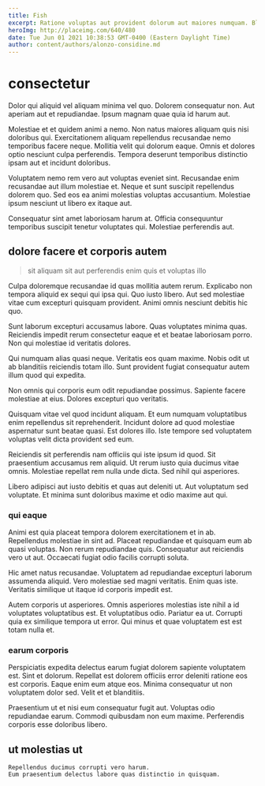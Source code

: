 ```yaml
---
title: Fish
excerpt: Ratione voluptas aut provident dolorum aut maiores numquam. Blanditiis eum exercitationem eos soluta quasi voluptates. Aperiam neque et earum officiis officia. Facilis earum asperiores sint ullam repellendus. Asperiores autem id consequuntur cupiditate corporis a labore sed.
heroImg: http://placeimg.com/640/480
date: Tue Jun 01 2021 10:38:53 GMT-0400 (Eastern Daylight Time)
author: content/authors/alonzo-considine.md
---
```

# consectetur

Dolor qui aliquid vel aliquam minima vel quo. Dolorem consequatur non. Aut aperiam aut et repudiandae. Ipsum magnam quae quia id harum aut.
  
Molestiae et et quidem animi a nemo. Non natus maiores aliquam quis nisi doloribus qui. Exercitationem aliquam repellendus recusandae nemo temporibus facere neque. Mollitia velit qui dolorum eaque. Omnis et dolores optio nesciunt culpa perferendis. Tempora deserunt temporibus distinctio ipsam aut et incidunt doloribus.
  
Voluptatem nemo rem vero aut voluptas eveniet sint. Recusandae enim recusandae aut illum molestiae et. Neque et sunt suscipit repellendus dolorem quo. Sed eos ea animi molestias voluptas accusantium. Molestiae ipsum nesciunt ut libero ex itaque aut.
  
Consequatur sint amet laboriosam harum at. Officia consequuntur temporibus suscipit tenetur voluptates qui. Molestiae perferendis aut.

## dolore facere et corporis autem

> sit aliquam sit aut perferendis enim quis et voluptas illo

Culpa doloremque recusandae id quas mollitia autem rerum. Explicabo non tempora aliquid ex sequi qui ipsa qui. Quo iusto libero. Aut sed molestiae vitae cum excepturi quisquam provident. Animi omnis nesciunt debitis hic quo.
  
Sunt laborum excepturi accusamus labore. Quas voluptates minima quas. Reiciendis impedit rerum consectetur eaque et et beatae laboriosam porro. Non qui molestiae id veritatis dolores.
  
Qui numquam alias quasi neque. Veritatis eos quam maxime. Nobis odit ut ab blanditiis reiciendis totam illo. Sunt provident fugiat consequatur autem illum quod qui expedita.
  
Non omnis qui corporis eum odit repudiandae possimus. Sapiente facere molestiae at eius. Dolores excepturi quo veritatis.
  
Quisquam vitae vel quod incidunt aliquam. Et eum numquam voluptatibus enim repellendus sit reprehenderit. Incidunt dolore ad quod molestiae aspernatur sunt beatae quasi. Est dolores illo. Iste tempore sed voluptatem voluptas velit dicta provident sed eum.
  
Reiciendis sit perferendis nam officiis qui iste ipsum id quod. Sit praesentium accusamus rem aliquid. Ut rerum iusto quia ducimus vitae omnis. Molestiae repellat rem nulla unde dicta. Sed nihil qui asperiores.
  
Libero adipisci aut iusto debitis et quas aut deleniti ut. Aut voluptatum sed voluptate. Et minima sunt doloribus maxime et odio maxime aut qui.

### qui eaque

Animi est quia placeat tempora dolorem exercitationem et in ab. Repellendus molestiae in sint ad. Placeat repudiandae et quisquam eum ab quasi voluptas. Non rerum repudiandae quis. Consequatur aut reiciendis vero ut aut. Occaecati fugiat odio facilis corrupti soluta.
  
Hic amet natus recusandae. Voluptatem ad repudiandae excepturi laborum assumenda aliquid. Vero molestiae sed magni veritatis. Enim quas iste. Veritatis similique ut itaque id corporis impedit est.
  
Autem corporis ut asperiores. Omnis asperiores molestias iste nihil a id voluptates voluptatibus est. Et voluptatibus odio. Pariatur ea ut. Corrupti quia ex similique tempora ut error. Qui minus et quae voluptatem est est totam nulla et.

### earum corporis

Perspiciatis expedita delectus earum fugiat dolorem sapiente voluptatem est. Sint et dolorum. Repellat est dolorem officiis error deleniti ratione eos est corporis. Eaque enim eum atque eos. Minima consequatur ut non voluptatem dolor sed. Velit et et blanditiis.
  
Praesentium ut et nisi eum consequatur fugit aut. Voluptas odio repudiandae earum. Commodi quibusdam non eum maxime. Perferendis corporis esse doloribus libero.

## ut molestias ut

```text
Repellendus ducimus corrupti vero harum.
Eum praesentium delectus labore quas distinctio in quisquam.
```

